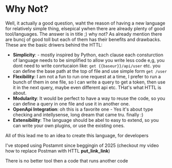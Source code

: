 # Why Not?
 
Well, it actually a good question, waht the reason of having a new language for relatively simple thing, elsepical ywhen there are already plenty of good tool/languages.
The answer is in title ;) why not? As already mention there are buncj of good toll but each of them has their benefits and drawbacks.
These are the basic driwers behind the HTTL:
- **Simplicity**:  - mostly inspired by Python, each clause each consturction of language needs to be simplified to allow you write less code
   e,g, you dont need to write conrtucaion like: `get {{baseur}}/api/user` etc. you can define the base path at the top of file and use simple form `get /user`
- **Flexibility**: I am not a fun to run one request at a time, I prefer to run a bunch of them in one file, so I can write a query to get a token, then use it in the next query, maybe even different api etc. THat's what HTTL is about.
- **Modularity**: It would be perfect to have a way to reuse the code, so you can define a query in one file and use it in another one.
- **OpenApi Integration**: oh this is a favorite one - Yes it's about type checking and intellysense, long dream that came tru. finally :)
- **Extensibility**: The language should be abel to easy to extend, so you can write your own plugins, or use the existing ones.

All of this lead me to an idea to create this language, for developers 

I've stoped using Postamnt since beggingin of 2025 (checkout my video how to replace Postman with HTTL **put_link_link**) 

There is no better tool then a code that runs another code